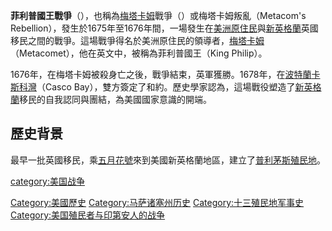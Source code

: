 {{unreferenced|time=2010-11-05T07:05:11+00:00}}
'''菲利普國王戰爭'''（{{lang-en|King Philip's War}}），也稱為[[梅塔卡姆|梅塔卡姆]]戰爭（{{lang|en|Metacom's War}}）或梅塔卡姆叛亂（Metacom's Rebellion），發生於1675年至1676年間，一場發生在[[美洲原住民|美洲原住民]]與[[新英格蘭|新英格蘭]]英國移民之間的戰爭。這場戰爭得名於美洲原住民的領導者，[[梅塔卡姆|梅塔卡姆]]（Metacomet），他在英文中，被稱為菲利普國王（King Philip）。

1676年，在梅塔卡姆被殺身亡之後，戰爭結束，英軍獲勝。1678年，在[[波特蘭|波特蘭]][[卡斯科灣|卡斯科灣]]（Casco Bay），雙方簽定了和約。歷史學家認為，這場戰役塑造了[[新英格蘭|新英格蘭]]移民的自我認同與團結，為美國國家意識的開端。
==歷史背景==
最早一批英國移民，乘[[五月花號|五月花號]]來到美國新英格蘭地區，建立了[[普利茅斯殖民地|普利茅斯殖民地]]。
{{DEFAULTSORT:King Philip's War}}
[[Category:美國歷史|Category:美國歷史]]

[[category:美国战争|category:美国战争]]
[[Category:马萨诸塞州历史|Category:马萨诸塞州历史]]
[[Category:十三殖民地军事史|Category:十三殖民地军事史]]
[[Category:美国殖民者与印第安人的战争|Category:美国殖民者与印第安人的战争]]